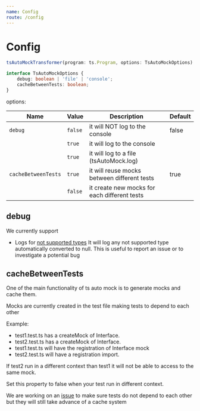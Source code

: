 ```yaml
---
name: Config
route: /config
---
```


# Config
```ts
tsAutoMockTransformer(program: ts.Program, options: TsAutoMockOptions)

interface TsAutoMockOptions {
    debug: boolean | 'file' | 'console';
    cacheBetweenTests: boolean;
}
```
options:

| Name                 |  Value    |  Description                                 | Default
| -------------------- |  -------- | -------------------------------------------- | --------
| `debug`              |  `false`  | it will NOT log to the console               | false
|                      |  `true`   | it will log to the console                   |
|                      |  `true`   | it will log to a file (tsAutoMock.log)       |
| `cacheBetweenTests`  |  `true`   | it will reuse mocks between different tests  | true
|                      |  `false`  | it create new mocks for each different tests |

## debug
We currently support
- Logs for [not supported types](./types-not-supported)
It will log any  not supported type automatically converted to null.
This is useful to report an issue or to investigate a potential bug

## cacheBetweenTests
One of the main functionality of ts auto mock is to generate mocks and cache them.

Mocks are currently created in the test file making tests to depend to each other

Example:
- test1.test.ts has a createMock of Interface.
- test2.test.ts has a createMock of Interface.
- test1.test.ts will have the registration of Interface mock
- test2.test.ts will have a registration import.

If test2 run in a different context than test1 it will not be able to access to the same mock.

Set this property to false when your test run in different context.

We are working on an [issue](https://github.com/Typescript-TDD/ts-auto-mock/issues/101) to make sure tests do not depend to each other but they will still take advance of a cache system
